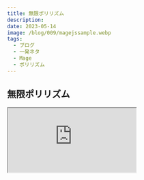 ```yaml
---
title: 無限ポリリズム
description:
date: 2023-05-14
image: /blog/009/magejssample.webp
tags:
  - ブログ
  - 一発ネタ
  - Mage
  - ポリリズム
---
```


## 無限ポリリズム

<iframe
  src="https://codesandbox.io/embed/polyrhythm-soi7kg?fontsize=14&hidenavigation=1&theme=dark"
  style={{
    width: "100%",
    height: 500,
    border: 0,
    borderRadius: 4,
    overflow: "hidden",
  }}
  title="polyrhythm"
  allow="accelerometer; ambient-light-sensor; camera; encrypted-media; geolocation; gyroscope; hid; microphone; midi; payment; usb; vr; xr-spatial-tracking"
  sandbox="allow-forms allow-modals allow-popups allow-presentation allow-same-origin allow-scripts"
/>
